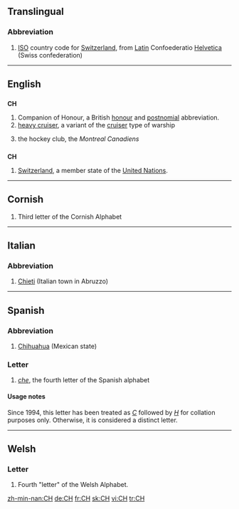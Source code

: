 ==Translingual==

===Abbreviation===
{{infl|mul|abbreviation}}
# [[ISO]] country code for [[Switzerland]], from [[Latin]] Confoederatio [[Helvetica]] (Swiss confederation)

----

==English==
{{wikipedia|Order of the Companions of Honour}}

==={{initialism}}===
'''CH'''

# Companion of Honour, a British [[honour]] and [[postnomial]] abbreviation.
# [[heavy cruiser]], a variant of the [[cruiser]] type of warship
# {{Canada}} the hockey club, the ''Montreal Canadiens''

==={{abbreviation}}===
'''CH'''
# [[Switzerland]], a member state of the [[United Nations]].

----

==Cornish==
{{infl|kw|letter|upper case||lower case|ch}}

# Third letter of the Cornish Alphabet

----

==Italian==

===Abbreviation===
{{infl|it|abbreviation}}

# [[Chieti]] (Italian town in Abruzzo)

----

==Spanish==

===Abbreviation===
{{infl|es|abbreviation}}

# [[Chihuahua]] (Mexican state)

===Letter===
{{infl|es|letter|upper case||lower case|ch|mixed case|Ch}}

# ''[[che]]'', the fourth letter of the Spanish alphabet

====Usage notes====
Since 1994, this letter has been treated as ''[[C]]'' followed by ''[[H]]'' for collation purposes only.  Otherwise, it is considered a distinct letter.

----

==Welsh==

===Letter===
{{infl|cy|letter|upper case||lower case|ch}}

# Fourth "letter" of the Welsh Alphabet.

[[zh-min-nan:CH]]
[[de:CH]]
[[fr:CH]]
[[sk:CH]]
[[vi:CH]]
[[tr:CH]]